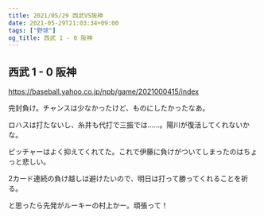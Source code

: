 ```yaml
---
title: 2021/05/29 西武VS阪神
date: 2021-05-29T21:03:34+09:00
tags: ["野球"]
og_title: 西武 1 - 0 阪神
---
```


## 西武 1 - 0 阪神

https://baseball.yahoo.co.jp/npb/game/2021000415/index

完封負け。チャンスは少なかったけど、ものにしたかったなあ。

ロハスは打たないし、糸井も代打で三振では……。陽川が復活してくれないかな。

ピッチャーはよく抑えてくれてた。これで伊藤に負けがついてしまったのはちょっと悲しい。

2カード連続の負け越しは避けたいので、明日は打って勝ってくれることを祈る。

と思ったら先発がルーキーの村上かー。頑張って！